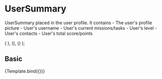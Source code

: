 
<Meta title="Components/Content/UserSummary" component={UserSummary} />

# UserSummary

UserSummary placed in the user profile. It contains - The user's profile picture - User's username - User's current missions/tasks - User's level - User's contacts - User's total score/points

<Props of={UserSummary} />

  (
    <LevelProps
      username={args.username}
      totalPoints={args.totalPoints}
      level={args.level}
    />
  ),
  (<ContactsNumberProps contactsNumber={args.contactsNumber} />),
  (<CurrentTasksProps currentTasks={args.currentTasks} />)
);

## Basic

<Canvas>
  <Story
    name="Basic"
    args={{
      username="UserName",
      totalPoints="200",
      level="1",
    }}
  >
    {Template.bind({})}
  </Story>
</Canvas>

<ArgsTable story="Basic" />

